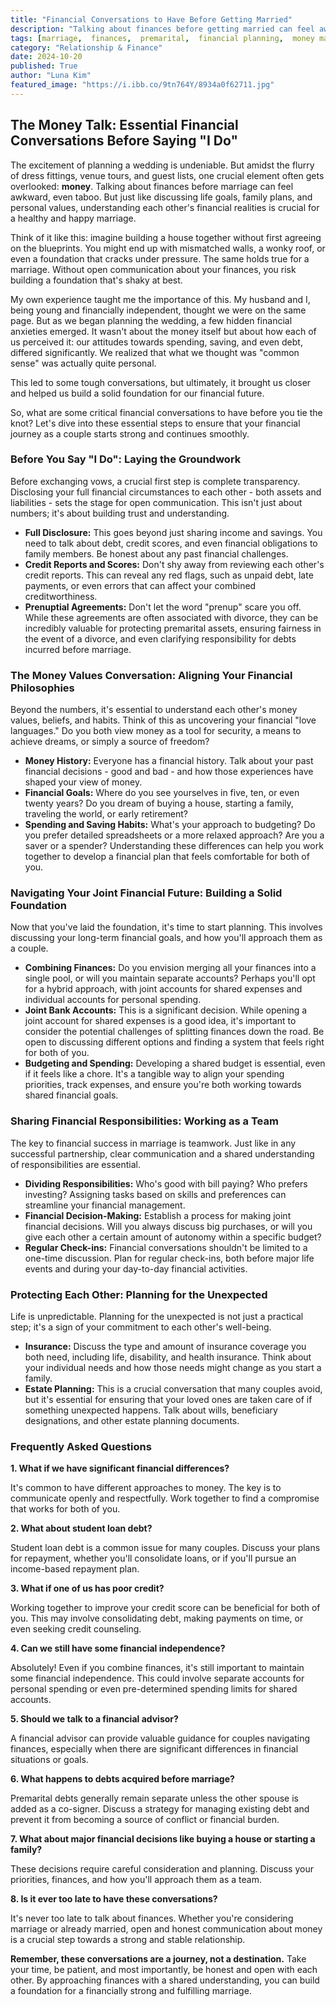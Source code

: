 ```yaml
---
title: "Financial Conversations to Have Before Getting Married"
description: "Talking about finances before getting married can feel awkward but it's essential for a strong and healthy relationship. This blog post outlines key financial conversations to have with your partner, covering topics like disclosure of finances, credit reports, prenuptial agreements, shared goals, budgeting, and insurance."
tags: [marriage,  finances,  premarital,  financial planning,  money management,  couples,  relationship,  wedding,  budgeting,  credit,  debt,  saving,  investing,  insurance,  estate planning,  prenuptial agreement,  financial goals,  communication]
category: "Relationship & Finance"
date: 2024-10-20
published: True
author: "Luna Kim"
featured_image: "https://i.ibb.co/9tn764Y/8934a0f62711.jpg"
---
```


## The Money Talk: Essential Financial Conversations Before Saying "I Do"

The excitement of planning a wedding is undeniable. But amidst the flurry of dress fittings, venue tours, and guest lists, one crucial element often gets overlooked: **money**. Talking about finances before marriage can feel awkward, even taboo. But just like discussing life goals, family plans, and personal values, understanding each other's financial realities is crucial for a healthy and happy marriage. 

Think of it like this: imagine building a house together without first agreeing on the blueprints. You might end up with mismatched walls, a wonky roof, or even a foundation that cracks under pressure. The same holds true for a marriage. Without open communication about your finances, you risk building a foundation that's shaky at best. 

My own experience taught me the importance of this. My husband and I, being young and financially independent, thought we were on the same page. But as we began planning the wedding, a few hidden financial anxieties emerged. It wasn't about the money itself but about how each of us perceived it: our attitudes towards spending, saving, and even debt, differed significantly. We realized that what we thought was "common sense" was actually quite personal. 

This led to some tough conversations, but ultimately, it brought us closer and helped us build a solid foundation for our financial future.  

So, what are some critical financial conversations to have before you tie the knot? Let's dive into these essential steps to ensure that your financial journey as a couple starts strong and continues smoothly.

###  Before You Say "I Do":  Laying the Groundwork 

Before exchanging vows, a crucial first step is complete transparency.  Disclosing your full financial circumstances to each other - both assets and liabilities - sets the stage for open communication.  This isn't just about numbers; it's about building trust and understanding.  

- **Full Disclosure:**  This goes beyond just sharing income and savings.  You need to talk about debt, credit scores, and even financial obligations to family members. Be honest about any past financial challenges.  
- **Credit Reports and Scores:**  Don't shy away from reviewing each other's credit reports.  This can reveal any red flags, such as unpaid debt, late payments, or even errors that can affect your combined creditworthiness.  
- **Prenuptial Agreements:**  Don't let the word "prenup" scare you off.  While these agreements are often associated with divorce, they can be incredibly valuable for protecting premarital assets, ensuring fairness in the event of a divorce, and even clarifying responsibility for debts incurred before marriage.

### The Money Values Conversation: Aligning Your Financial Philosophies

Beyond the numbers, it's essential to understand each other's money values, beliefs, and habits.  Think of this as uncovering your financial "love languages." Do you both view money as a tool for security, a means to achieve dreams, or simply a source of freedom? 

- **Money History:**  Everyone has a financial history. Talk about your past financial decisions - good and bad - and how those experiences have shaped your view of money.
- **Financial Goals:**  Where do you see yourselves in five, ten, or even twenty years?  Do you dream of buying a house, starting a family, traveling the world, or early retirement?  
- **Spending and Saving Habits:**  What's your approach to budgeting?  Do you prefer detailed spreadsheets or a more relaxed approach? Are you a saver or a spender? Understanding these differences can help you work together to develop a financial plan that feels comfortable for both of you. 

###  Navigating Your Joint Financial Future:  Building a Solid Foundation

Now that you've laid the foundation, it's time to start planning.  This involves discussing your long-term financial goals, and how you'll approach them as a couple.  

- **Combining Finances:**  Do you envision merging all your finances into a single pool, or will you maintain separate accounts?  Perhaps you'll opt for a hybrid approach, with joint accounts for shared expenses and individual accounts for personal spending.  
- **Joint Bank Accounts:**  This is a significant decision.  While opening a joint account for shared expenses is a good idea, it's important to consider the potential challenges of splitting finances down the road.  Be open to discussing different options and finding a system that feels right for both of you.
- **Budgeting and Spending:**  Developing a shared budget is essential, even if it feels like a chore.  It's a tangible way to align your spending priorities, track expenses, and ensure you're both working towards shared financial goals.  

### Sharing Financial Responsibilities:  Working as a Team

The key to financial success in marriage is teamwork.  Just like in any successful partnership, clear communication and a shared understanding of responsibilities are essential.  

- **Dividing Responsibilities:**  Who's good with bill paying? Who prefers investing?  Assigning tasks based on skills and preferences can streamline your financial management. 
- **Financial Decision-Making:**  Establish a process for making joint financial decisions.  Will you always discuss big purchases, or will you give each other a certain amount of autonomy within a specific budget?  
- **Regular Check-ins:**  Financial conversations shouldn't be limited to a one-time discussion.  Plan for regular check-ins, both before major life events and during your day-to-day financial activities.  

###  Protecting Each Other:  Planning for the Unexpected

Life is unpredictable. Planning for the unexpected is not just a practical step; it's a sign of your commitment to each other's well-being.  

- **Insurance:**  Discuss the type and amount of insurance coverage you both need, including life, disability, and health insurance.  Think about your individual needs and how those needs might change as you start a family.
- **Estate Planning:**  This is a crucial conversation that many couples avoid, but it's essential for ensuring that your loved ones are taken care of if something unexpected happens.  Talk about wills, beneficiary designations, and other estate planning documents.

###  Frequently Asked Questions

**1. What if we have significant financial differences?**

It's common to have different approaches to money.  The key is to communicate openly and respectfully.  Work together to find a compromise that works for both of you.

**2. What about student loan debt?**

Student loan debt is a common issue for many couples.  Discuss your plans for repayment, whether you'll consolidate loans, or if you'll pursue an income-based repayment plan. 

**3.  What if one of us has poor credit?** 

Working together to improve your credit score can be beneficial for both of you.  This may involve consolidating debt, making payments on time, or even seeking credit counseling.  

**4.  Can we still have some financial independence?**

Absolutely! Even if you combine finances, it's still important to maintain some financial independence. This could involve separate accounts for personal spending or even pre-determined spending limits for shared accounts.

**5.  Should we talk to a financial advisor?**

A financial advisor can provide valuable guidance for couples navigating finances, especially when there are significant differences in financial situations or goals.  

**6.  What happens to debts acquired before marriage?**

Premarital debts generally remain separate unless the other spouse is added as a co-signer.  Discuss a strategy for managing existing debt and prevent it from becoming a source of conflict or financial burden.

**7.  What about major financial decisions like buying a house or starting a family?**

These decisions require careful consideration and planning.  Discuss your priorities, finances, and how you'll approach them as a team. 

**8.  Is it ever too late to have these conversations?**

It's never too late to talk about finances.  Whether you're considering marriage or already married, open and honest communication about money is a crucial step towards a strong and stable relationship.

**Remember, these conversations are a journey, not a destination.**  Take your time, be patient, and most importantly, be honest and open with each other.  By approaching finances with a shared understanding, you can build a foundation for a financially strong and fulfilling marriage.